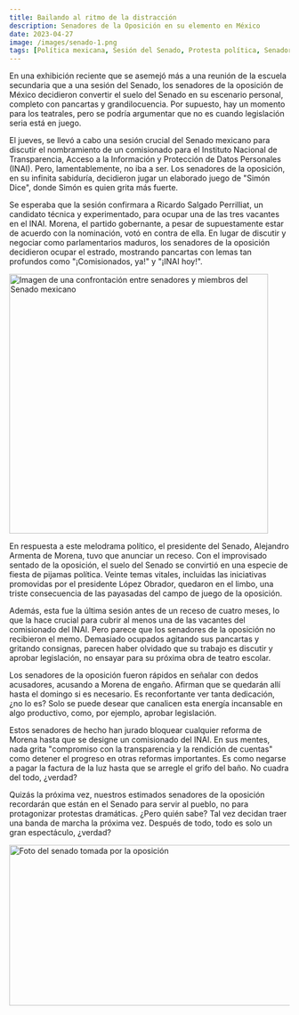 ```yaml
---
title: Bailando al ritmo de la distracción
description: Senadores de la Oposición en su elemento en México
date: 2023-04-27
image: /images/senado-1.png
tags: [Política mexicana, Sesión del Senado, Protesta política, Senadores de la oposición, Teatro político, INAI, Proceso legislativo, Comentario político, Drama político, Senadores mexicanos, Estancamiento político, Rendición de cuentas del gobierno, Transparencia, Distractions políticas, Partido Morena, Disfunción legislativa]
---
```


<Tweet id="1652017245223043087" />

En una exhibición reciente que se asemejó más a una reunión de la escuela secundaria que a una sesión del Senado, los senadores de la oposición de México decidieron convertir el suelo del Senado en su escenario personal, completo con pancartas y grandilocuencia. Por supuesto, hay un momento para los teatrales, pero se podría argumentar que no es cuando legislación seria está en juego.

El jueves, se llevó a cabo una sesión crucial del Senado mexicano para discutir el nombramiento de un comisionado para el Instituto Nacional de Transparencia, Acceso a la Información y Protección de Datos Personales (INAI). Pero, lamentablemente, no iba a ser. Los senadores de la oposición, en su infinita sabiduría, decidieron jugar un elaborado juego de "Simón Dice", donde Simón es quien grita más fuerte.

Se esperaba que la sesión confirmara a Ricardo Salgado Perrilliat, un candidato técnica y experimentado, para ocupar una de las tres vacantes en el INAI. Morena, el partido gobernante, a pesar de supuestamente estar de acuerdo con la nominación, votó en contra de ella. En lugar de discutir y negociar como parlamentarios maduros, los senadores de la oposición decidieron ocupar el estrado, mostrando pancartas con lemas tan profundos como "¡Comisionados, ya!" y "¡INAI hoy!".

<Image className="m-auto w-full" src="/images/senado-1.png" width="465" height="467" alt="Imagen de una confrontación entre senadores y miembros del Senado mexicano" caption="Imagen de una confrontación entre senadores y miembros del Senado mexicano"/>

En respuesta a este melodrama político, el presidente del Senado, Alejandro Armenta de Morena, tuvo que anunciar un receso. Con el improvisado sentado de la oposición, el suelo del Senado se convirtió en una especie de fiesta de pijamas política. Veinte temas vitales, incluidas las iniciativas promovidas por el presidente López Obrador, quedaron en el limbo, una triste consecuencia de las payasadas del campo de juego de la oposición.

Además, esta fue la última sesión antes de un receso de cuatro meses, lo que la hace crucial para cubrir al menos una de las vacantes del comisionado del INAI. Pero parece que los senadores de la oposición no recibieron el memo. Demasiado ocupados agitando sus pancartas y gritando consignas, parecen haber olvidado que su trabajo es discutir y aprobar legislación, no ensayar para su próxima obra de teatro escolar.

<Tweet id="1651761193156247553" />

Los senadores de la oposición fueron rápidos en señalar con dedos acusadores, acusando a Morena de engaño. Afirman que se quedarán allí hasta el domingo si es necesario. Es reconfortante ver tanta dedicación, ¿no lo es? Solo se puede desear que canalicen esta energía incansable en algo productivo, como, por ejemplo, aprobar legislación.

Estos senadores de hecho han jurado bloquear cualquier reforma de Morena hasta que se designe un comisionado del INAI. En sus mentes, nada grita "compromiso con la transparencia y la rendición de cuentas" como detener el progreso en otras reformas importantes. Es como negarse a pagar la factura de la luz hasta que se arregle el grifo del baño. No cuadra del todo, ¿verdad?

Quizás la próxima vez, nuestros estimados senadores de la oposición recordarán que están en el Senado para servir al pueblo, no para protagonizar protestas dramáticas. ¿Pero quién sabe? Tal vez decidan traer una banda de marcha la próxima vez. Después de todo, todo es solo un gran espectáculo, ¿verdad?

<Image className="m-auto w-full" src="/images/senado-3.png" width="526" height="289" alt="Foto del senado tomada por la oposición"/>
